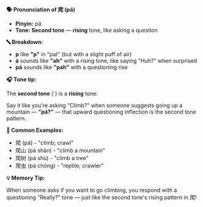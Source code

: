 **🗣️ Pronunciation of 爬 (pá)**

- **Pinyin:** pá
- **Tone: Second tone** — **rising** tone, like asking a question

**🔤 Breakdown:**

- **p** like **"p"** in "pat" (but with a slight puff of air)
- **á** sounds like **"ah"** with a rising tone, like saying "Huh?" when surprised
- **pá** sounds like **"pah"** with a questioning rise

**🎧 Tone tip:**

The **second tone** (´) is a **rising** tone:

Say it like you're asking "Climb?" when someone suggests going up a mountain — **"pá?"** — that
upward questioning inflection is the second tone pattern.

**📝 Common Examples:**

- 爬 (pá) - "climb; crawl"
- 爬山 (pá shān) - "climb a mountain"
- 爬树 (pá shù) - "climb a tree"
- 爬虫 (pá chóng) - "reptile; crawler"

**💡 Memory Tip:**

When someone asks if you want to go climbing, you respond with a questioning "Really?" tone — just
like the second tone's rising pattern in 爬!
